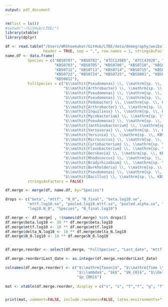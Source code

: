 ```yaml
---
output: pdf_document
---
```


```r
rm(list = ls())
#setwd("~/GitHub/LTDE/")
library(xtable)
library(dplyr)

df <- read.table("/Users/WRShoemaker/GitHub/LTDE/data/demography/weibull_results_clean_species.csv", 
                 header = TRUE, sep = ",", row.names = 1, stringsAsFactors = FALSE)
name.df <- data.frame(
          Species = c("KBS0707", "KBS0702", "ATCC13985", "ATCC43928", "KBS0701",
                      "KBS0703", "KBS0705", "KBS0706", "KBS0710", "KBS0711",
                      "KBS0712", "KBS0713", "KBS0714", "KBS0715", "KBS0721",
                      "KBS0722", "KBS0724", "KBS0725", "KBS0801", "KBS0802", 
                      "KBS0812"), 
          FullSpecies = c("$\\mathit{Pseudomonas} \\, \\mathrm{sp. \\, KBS0707}$",
                          "$\\mathit{Arthrobacter} \\, \\mathrm{sp. \\, KBS0702}$",
                          "$\\mathit{Pseudomonas} \\, \\mathrm{sp. \\, ATCC13985}$",
                          "$\\mathit{Pseudomonas} \\, \\mathrm{sp. \\, ATCC43928}$",
                          "$\\mathit{Pedobacter} \\, \\mathrm{sp. \\, KBS0701}$",
                          "$\\mathit{Arthrobacter} \\, \\mathrm{sp. \\, KBS0703}$",
                          "$\\mathit{Inquilinus} \\, \\mathrm{sp. \\, KBS0705}$",
                          "$\\mathit{Mycobacterium} \\, \\mathrm{sp. \\, KBS0706}$",
                          "$\\mathit{Pseudomonas} \\, \\mathrm{sp. \\, KBS0710}$",
                          "$\\mathit{Janthinobacterium} \\, \\mathrm{sp. \\, KBS0711}$",
                          "$\\mathit{Variovorax} \\, \\mathrm{sp. \\, KBS0712}$",
                          "$\\mathit{Yersinia} \\, \\mathrm{sp. \\, KBS0713}$",
                          "$\\mathit{Micrococcus} \\, \\mathrm{sp. \\, KBS0714}$",
                          "$\\mathit{Curtobacterium} \\, \\mathrm{sp. \\, KBS0715}$",
                          "$\\mathit{Flavobacterium} \\, \\mathrm{sp. \\, KBS0721}$",
                          "$\\mathit{Oerskovia} \\, \\mathrm{sp. \\, KBS0722}$",
                          "$\\mathit{Rhodococcus} \\, \\mathrm{sp. \\, KBS0724}$",
                          "$\\mathit{Bradyrhizobium} \\, \\mathrm{sp. \\, KBS0725}$",
                          "$\\mathit{Burkholderia} \\, \\mathrm{sp. \\, KBS0801}$",
                          "$\\mathit{Pseudomonas} \\, \\mathrm{sp. \\, KBS0802}$",
                          "$\\mathit{Bacillus} \\, \\mathrm{sp. \\, KBS0812}$"), 
          stringsAsFactors = FALSE)

df.merge <- merge(df, name.df, by="Species")

drops <- c("beta", "mttf", "N_0", "N_final", "beta.log10.se",
          "mttf.log10.se", "pooled.log10.mttf.se", "pooled.alpha.se", "log10.N_0.se", 
          "log10.N_0", "Species", "N_final.log10")

df.merge <- df.merge[ , !(names(df.merge) %in% drops)]
df.merge$beta.log10 <- 10 ** df.merge$beta.log10
df.merge$mttf.log10 <- 10 ** df.merge$mttf.log10
df.merge$delta_N.log10 <- 10 ** df.merge$delta_N.log10
df.merge$N_0.log10 <- 10 ** df.merge$N_0.log10


df.merge.reorder <- select(df.merge, "FullSpecies", "Last_date", "mttf.log10", "beta.log10", "alpha", "N_0.log10", "delta_N.log10", "LR", "p.value.BH") 

df.merge.reorder$Last_date <- as.integer(df.merge.reorder$Last_date)

colnames(df.merge.reorder) <- c("$\\mathrm{Taxon}$", "$\\mathrm{Time \\, (d)}$", "$\\bar{T}_{d}$", 
                                "$\\lambda$", "$k$", "$N_{0}$", "$\\Delta N$", "$LR$", 
                                "$p_{BH}$")
                                
mat <- xtable(df.merge.reorder, display = c("s", "s", "f","f", "g", "f", "g", "g", "f", "g"), align=c("c","l","c","c", "c","c","c","c","c","c"), digits=c(0, 0, 0, 2, 2, 2, 2, 2, 2, 2))


print(mat, comment=FALSE, include.rownames=FALSE, latex.environments="flushleft", math.style.exponents = TRUE,  sanitize.text.function = function(x) {x})

```







